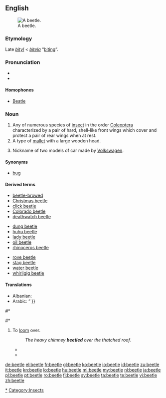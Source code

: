 ==English==
{{wikipedia|dab=beetle (disambiguation)|beetle}}
[[Image:Goliath beetle.jpg|thumb|right|A beetle.]]

===Etymology===
Late {{etyl|enm}} ''[[bityl]]'' < {{etyl|ang}} ''[[bitela]]'' “[[biting]]”.

===Pronunciation===
* {{audio|en-us-beetle.ogg|Audio (US)}}
* {{rhymes|iːtəl}}

====Homophones====
* [[Beatle]]

===Noun===
{{en-noun}}

# Any of numerous species of [[insect]] in the order [[Coleoptera]] characterized by a pair of hard, shell-like front wings which cover and protect a pair of rear wings when at rest.
# A type of [[mallet]] with a large wooden head.
# {{rfd-sense}} <!--capitalised?-->Nickname of two models of car made by [[w:Volkswagen|Volkswagen]].

====Synonyms====
* {{sense|insect}} [[bug]] {{italbrac|U.S. colloquial}}

====Derived terms====
{{rel-top3|from beetle}}
* [[beetle-browed]]
* [[Christmas beetle]]
* [[click beetle]]
* [[Colorado beetle]]
* [[deathwatch beetle]]
{{rel-mid3}}
* [[dung beetle]]
* [[huhu beetle]]
* [[lady beetle]]
* [[oil beetle]]
* [[rhinoceros beetle]]
{{rel-mid3}}
* [[rove beetle]]
* [[stag beetle]]
* [[water beetle]]
* [[whirligig beetle]]
{{rel-bottom}}

====Translations====
{{trans-top|insect}}
* Albanian: {{t+|sq|brumbull|xs=Albanian}}
* Arabic: {{t|ar|خنفساء|f|tr=xunfusā’)
* [[Aragonese]]: [[escarabaxo]] {{m}}
* Armenian: {{t-|hy|բզեզ|tr=bəzez}}
* [[Basque]]: {{t-|eu|kakalardo|xs=Basque}}
* [[Breton]]: {{t|br|c'hwil|m}}
* Bulgarian: {{t+|bg|бръмбар|m}}
* [[Catalan]]: {{t-|ca|escarabat|m}}
* Chinese: {{zh-tsp|甲蟲|甲虫|jiǎchóng}}
* Czech: {{t-|cs|brouk|m}}
* Danish: {{t-|da|bille|c}}
* Dutch: {{t+|nl|kever|m}}
* Esperanto: {{t-|eo|skarabo|xs=Esperanto}}
* Estonian: {{t-|et|mardikas}}
* Finnish: {{t+|fi|kuoriainen}}, {{t-|fi|koppakuoriainen}}
* French: {{t+|fr|scarabée|m}}
* Georgian: {{t-|ka|ხოჭო|tr=xoč‘o|sc=Geor|xs=Georgian}}
* German: {{t+|de|Käfer|m}}
* Greek: {{t+|el|σκαθάρι|n|tr=skafári}}
* Hebrew: {{t+|he|חיפושית|f|tr=chipushít / khipushít}}, {{t+|he|חִפּוּשִׁית|f}} 
* Hindi: {{t|hi|गुबरैला}}
* Hungarian: {{t+|hu|bogár}}
* Icelandic: {{t+|is|bjalla|f}}
* Indonesian: {{t+|id|kumbang|xs=Indonesian}}
* Italian: {{t+|it|scarafaggio|m}}, {{t+|it|scarabeo|m}}
* Japanese: {{t|ja|甲虫|tr=[[kōchū]]}}
* Korean: {{t|ko|갑충|tr=gabchung|sc=Kore}}
* Latin: {{t|la|coleopterum|n}}
{{trans-mid}}
* Latvian: {{t-|lv|vabole|f|xs=Latvian}}
* Lithuanian: {{t+|lt|vabalas|m|xs=Lithuanian}}
* Maltese: {{t|mt|ħanfusa|f}}
* {{trreq|Maori}}
* Mongolian: [[цох]] (tsokh)
* Navajo: {{tø|nv|chéłchaaʼ}}
* Norwegian: {{t-|no|bille|m}}
* Persian: {{t+|fa|سوسک|xs=Persian}}
* Polish: {{t+|pl|chrząszcz|m}}
* Portuguese: {{t+|pt|escaravelho|m}}, {{t|pt|besouro|m}}
* Romanian: {{t+|ro|gândac|m}}
* Russian: {{t+|ru|жук|m|tr=žuk}}
* {{trreq|Sanskrit}}
* [[Scottish Gaelic]]: {{t|gd|daol|m}}, {{t|gd|daolag|f}}
* Slovak: {{t-|sk|chrobák|m}}
* Slovene: {{t+|sl|hrošč|m}}
* Spanish: {{t-|es|escarabajo|m}}
* {{trreq|Swahili}}
* Swedish: {{t-|sv|skalbagge|c}}
* {{trreq|Tamil}}
* {{trreq|Telugu}}
* Thai: {{t-|th|แมลง|tr=maelong}}, {{t-|th|แมง|tr=maeng}}
* {{trreq|Tibetan}}
* Turkish: {{t+|tr|böcek}}
* Ukrainian: {{t|uk|жук|m|tr=žuk}}
* {{trreq|Vietnamese}}
* Welsh: {{t|cy|chwilen}}
* Yiddish: {{t|yi|דזשוכע|f|tr=dzshukhe|xs=Yiddish}}
{{trans-bottom}}

{{trans-top|mallet}}
* Bulgarian: {{t|bg|трамбовка|f}}
{{trans-mid}}
* Finnish: {{t|fi|puunuija}}
{{trans-bottom}}

{{trans-top|Volkswagen car}}
* Bulgarian: {{t+|bg|бръмбар|m}}
* Dutch: {{t|nl|Kever|m}}
* Estonian: {{t|et|põrnikas}}
* Finnish: {{t-|fi|kupla}}
* French: {{t+|fr|Coccinelle|f}}
* German: {{t+|de|Käfer|m}}
* Greek: {{t|el|Σκαραβαίος|m}}, {{t|el|Σκαθάρι}}
* Italian: {{t+|it|maggiolino|m}}
{{trans-mid}}
* Navajo: {{tø|nv|chidí néʼéshtiłí}}
* Norwegian: {{t|no|boble|m|f}}
* Polish: {{t+|pl|garbus|m}}
* Portuguese: {{t-|pt|fusca|f}} {{italbrac|Brazil}}
* Romanian: {{t|ro|broscuţă|f}}
* Russian: {{t|ru|Фольксваген Жук|m|tr=Fol’ksvágen Žuk}}
* Spanish: {{t-|es|escarabajo|m}}, {{t|es|Vocho|m}} {{italbrac|Mexico}}
* Swedish: Volkswagen Typ 1, {{t|sv|folkvagn|c}}, {{t|sv|folka|c}}, {{t|sv|bubbla|c}}, {{t|sv|bagge|c}}
{{trans-bottom}}

===See also===
* [[bug]]
* [[firefly]]
* [[ladybird]]
* [[scarab]]

===Verb===
{{en-verb|beetles|beetling|beetled|beetled}}

# To move away quickly, to [[scurry]] away.
#: ''He '''beetled''' off on his vacation.''
#*{{quote-book
|year=1983
|author={{w|Dorothy L. Sayers}}
|title={{w|Gaudy Night}}
|publisher=Mountaineers Books
|url=http://books.google.com/books?id=fvT2pqW-D2AC
|isbn=978-0-380-01207-7
|page=144
|passage=“{{...}} But he seems to have '''beetled''' off somewhere as usual. {{...}}” <!-- [sic] quotation marks: dialogue -->}}
#*{{quote-book
|year=2003
|author={{w|J. K. Rowling}}
|title={{w|Harry Potter and the Order of the Phoenix}}
|chapter=The Department of Mysteries
|isbn=9780439358064
|page=766
|passage=In the falling darkness Harry saw small collections of lights as they passed over more villages, then a winding road on which a single car was '''beetling''' its way home through the hills. …}}
#*{{quote-book
|year=2005
|author={{w|James Doss}}
|title=The Witch's Tongue
|isbn=9780312991081
|page=178
|passage=Her eyes still closed, his aunt smiled cruelly. “I know what you are dying to say, Bertie. Go ahead—take the cheap shot. I’ll squash you like the nasty little bug you are.” ¶ Thus chastened, the little man '''beetled''' away.}}
# To [[loom]] over.
#: ''The heavy chimney '''beetled''' over the thatched roof.''
#*{{quote-magazine
|year=1858
|author=Dean of Pimlico
|title=A Story for the New Year
|date=January-March
|volume=56 (volume 20 of the second series)
|page=63
|magazine=Dublin University Magazine'' reprinted in Littell's ''Living Age
|publisher=Littell, Son &amp; Company
|url=http://books.google.com/books?id=PGb_CgOGGUoC&dq=beetled&pg=PA63#v=onepage&q=beetled&f=false
|passage=I was indeed gently affected, and shared his fears, remembering well the bulging walls of the old house, and the toppling mass of heavy chimney work which '''beetled''' over the roof, beneath which these poor doves had made their nest.
}}
#*{{quote-book
|year=1941
|author=Chapman Miske
|title=The Thing in the Moonlight
|passage=Impelled by some obscure quest, I ascended a rift or cleft in this '''beetling''' precipice, noting as I did so the black mouths of many fearsome burrows extending from both walls into the depths of the stony plateau.}}

[[Category:Beetles|*]]
[[Category:Insects]]

[[de:beetle]]
[[el:beetle]]
[[fr:beetle]]
[[gl:beetle]]
[[ko:beetle]]
[[io:beetle]]
[[id:beetle]]
[[zu:beetle]]
[[it:beetle]]
[[kn:beetle]]
[[lo:beetle]]
[[hu:beetle]]
[[ml:beetle]]
[[my:beetle]]
[[nl:beetle]]
[[ja:beetle]]
[[pl:beetle]]
[[pt:beetle]]
[[ro:beetle]]
[[fi:beetle]]
[[sv:beetle]]
[[ta:beetle]]
[[te:beetle]]
[[vi:beetle]]
[[zh:beetle]]